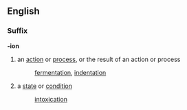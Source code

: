 ==English==
===Suffix===
'''-ion'''
# an [[action]] or [[process]], or the result of an action or process
#: [[fermentation]], [[indentation]]
# a [[state]] or [[condition]]
#: [[intoxication]]